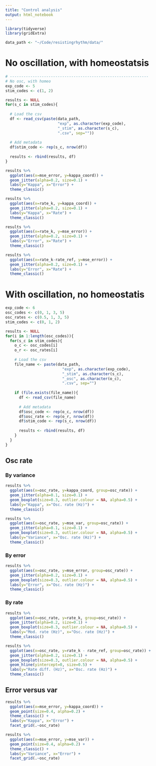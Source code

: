 ```yaml
---
title: "Control analysis"
output: html_notebook
---
```


```r
library(tidyverse)
library(gridExtra)

data_path <- "~/Code/resistingrhythm/data/"
```


# No oscillation, with homeostatsis

```r
# -------------------------------------------------------------
# No osc, with homeo
exp_code <- 5
stim_codes <- c(1, 2)

results <- NULL
for(s_c in stim_codes){
  
  # Load the csv
  df <- read_csv(paste(data_path, 
                       "exp", as.character(exp_code), 
                       "_stim", as.character(s_c), 
                       ".csv", sep=""))
  
  # Add metadata
  df$stim_code <- rep(s_c, nrow(df))
  
  results <- rbind(results, df)
}
```


```r
results %>% 
  ggplot(aes(x=mse_error, y=kappa_coord)) +
  geom_jitter(alpha=0.2, size=0.1) +
  labs(y="Kappa", x="Error") +
  theme_classic() 
```

```r
results %>% 
  ggplot(aes(x=rate_k, y=kappa_coord)) +
  geom_jitter(alpha=0.2, size=0.1) +
  labs(y="Kappa", x="Rate") +
  theme_classic() 
```

```r
results %>% 
  ggplot(aes(x=rate_k, y=mse_error)) +
  geom_jitter(alpha=0.2, size=0.1) +
  labs(y="Error", x="Rate") +
  theme_classic() 
```

```r
results %>% 
  ggplot(aes(x=rate_k-rate_ref, y=mse_error)) +
  geom_jitter(alpha=0.2, size=0.1) +
  labs(y="Error", x="Rate") +
  theme_classic() 
```


# With oscillation, no homeostatis

```r
exp_code <- 6
osc_codes <- c(0, 1, 3, 5)
osc_rates <- c(0.5, 1, 3, 5)
stim_codes <- c(0, 1, 2)

results <- NULL
for(i in 1:length(osc_codes)){
  for(s_c in stim_codes){
    o_c <- osc_codes[i]
    o_r <- osc_rates[i]
    
    # Load the csv
    file_name <- paste(data_path, 
                         "exp", as.character(exp_code), 
                         "_stim", as.character(s_c), 
                         "_osc", as.character(o_c),
                         ".csv", sep="")
    
    if (file.exists(file_name)){
      df <- read_csv(file_name)
    
      # Add metadata
      df$osc_code <- rep(o_c, nrow(df))
      df$osc_rate <- rep(o_r, nrow(df))
      df$stim_code <- rep(s_c, nrow(df))
      
      results <- rbind(results, df)  
    }
  }
}
```


## Osc rate 
### By variance

```r
results %>% 
  ggplot(aes(x=osc_rate, y=kappa_coord, group=osc_rate)) +
  geom_jitter(alpha=0.1, size=0.1) +
  geom_boxplot(size=0.3, outlier.colour = NA, alpha=0.5) +
  labs(y="Kappa", x="Osc. rate (Hz)") +
  theme_classic() 
```

```r
results %>% 
  ggplot(aes(x=osc_rate, y=mse_var, group=osc_rate)) +
  geom_jitter(alpha=0.1, size=0.1) +
  geom_boxplot(size=0.3, outlier.colour = NA, alpha=0.5) +
  labs(y="Variance", x="Osc. rate (Hz)") +
  theme_classic() 
```

### By error

```r
results %>% 
  ggplot(aes(x=osc_rate, y=mse_error, group=osc_rate)) +
  geom_jitter(alpha=0.2, size=0.1) +
  geom_boxplot(size=0.3, outlier.colour = NA, alpha=0.5) +
  labs(y="Error", x="Osc. rate (Hz)") +
  theme_classic() 
```

### By rate

```r
results %>% 
  ggplot(aes(x=osc_rate, y=rate_k, group=osc_rate)) +
  geom_jitter(alpha=0.2, size=0.1) +
  geom_boxplot(size=0.3, outlier.colour = NA, alpha=0.5) +
  labs(y="Mod. rate (Hz)", x="Osc. rate (Hz)") +
  theme_classic() 
```

```r
results %>% 
  ggplot(aes(x=osc_rate, y=rate_k - rate_ref, group=osc_rate)) +
  geom_jitter(alpha=0.2, size=0.1) +
  geom_boxplot(size=0.3, outlier.colour = NA, alpha=0.5) +
  geom_hline(yintercept=0, size=0.5) +
  labs(y="Rate diff. (Hz)", x="Osc. rate (Hz)") +
  theme_classic() 
```

## Error versus var

```r
results %>% 
  ggplot(aes(x=mse_error, y=kappa_coord)) +
  geom_point(size=0.4, alpha=0.2) + 
  theme_classic() + 
  labs(y="Kappa", x="Error") +
  facet_grid(.~osc_rate)
```

```r
results %>% 
  ggplot(aes(x=mse_error, y=mse_var)) +
  geom_point(size=0.4, alpha=0.2) + 
  theme_classic() + 
  labs(y="Variance", x="Error") +
  facet_grid(.~osc_rate)
```